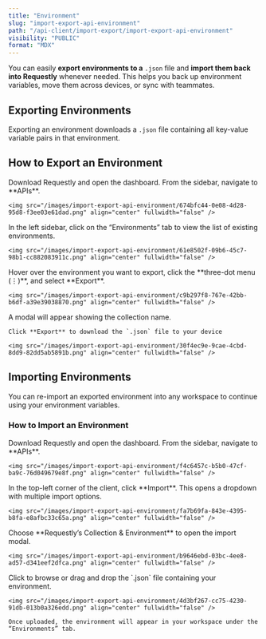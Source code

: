 ```yaml
---
title: "Environment"
slug: "import-export-api-environment"
path: "/api-client/import-export/import-export-api-environment"
visibility: "PUBLIC"
format: "MDX"
---
```


You can easily **export environments to a** `.json` file and **import them back into Requestly** whenever needed. This helps you back up environment variables, move them across devices, or sync with teammates.

## Exporting Environments

Exporting an environment downloads a `.json` file containing all key-value variable pairs in that environment.

## How to Export an Environment

<Steps>
  <Step title="Download and Open Requestly">
    Download Requestly and open the dashboard. From the sidebar, navigate to **APIs**.

    <img src="/images/import-export-api-environment/674bfc44-0e08-4d28-95d8-f3ee03e61dad.png" align="center" fullwidth="false" />
  </Step>

  <Step title="Open the Environments Panel">
    In the left sidebar, click on the “Environments” tab to view the list of existing environments.

    <img src="/images/import-export-api-environment/61e8502f-09b6-45c7-98b1-cc882083911c.png" align="center" fullwidth="false" />
  </Step>

  <Step title="Export the Environment">
    Hover over the environment you want to export, click the **three-dot menu (⋮)**, and select **Export**.

    <img src="/images/import-export-api-environment/c9b297f8-767e-42bb-b6df-a39e39038870.png" align="center" fullwidth="false" />
  </Step>

  <Step title="Download your environment">
    A modal will appear showing the collection name.

    Click **Export** to download the `.json` file to your device

    <img src="/images/import-export-api-environment/30f4ec9e-9cae-4cbd-8dd9-82dd5ab5891b.png" align="center" fullwidth="false" />
  </Step>
</Steps>

## Importing Environments

You can re-import an exported environment into any workspace to continue using your environment variables.

### How to Import an Environment

<Steps>
  <Step title="Download and Open Requestly">
    Download Requestly and open the dashboard. From the sidebar, navigate to **APIs**.

    <img src="/images/import-export-api-environment/f4c6457c-b5b0-47cf-ba9c-76d049679e8f.png" align="center" fullwidth="false" />
  </Step>

  <Step title="Click on &#x22;Import&#x22;">
    In the top-left corner of the client, click **Import**. This opens a dropdown with multiple import options.

    <img src="/images/import-export-api-environment/fa7b69fa-843e-4395-b8fa-e8afbc33c65a.png" align="center" fullwidth="false" />
  </Step>

  <Step title="Select &#x22;Requestly’s Collection & Environment&#x22;">
    Choose **Requestly’s Collection & Environment** to open the import modal.

    <img src="/images/import-export-api-environment/b9646ebd-03bc-4ee8-ad57-d341eef2dfca.png" align="center" fullwidth="false" />
  </Step>

  <Step title="Upload Your File">
    Click to browse or drag and drop the `.json` file containing your environment.

    <img src="/images/import-export-api-environment/4d3bf267-cc75-4230-91db-013b0a326edd.png" align="center" fullwidth="false" />

    Once uploaded, the environment will appear in your workspace under the “Environments” tab.
  </Step>
</Steps>
